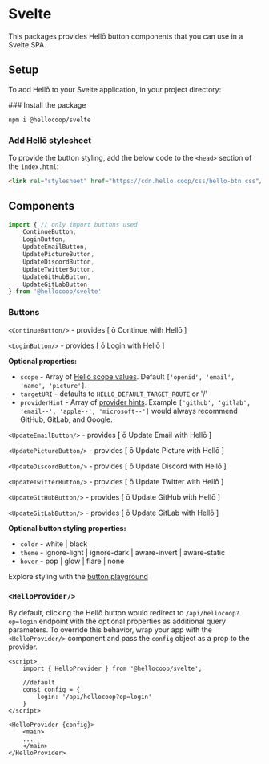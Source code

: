 
# Svelte

This packages provides Hellō button components that you can use in a Svelte SPA.

## Setup

To add Hellō to your Svelte application, in your project directory:

<Steps>
### Install the package

```sh npm2yarn
npm i @hellocoop/svelte
```

### Add Hellō stylesheet

To provide the button styling, add the below code to the `<head>` section of the `index.html`:

```html
<link rel="stylesheet" href="https://cdn.hello.coop/css/hello-btn.css"/>
```
</Steps>

## Components

```typescript
import { // only import buttons used
    ContinueButton, 
    LoginButton, 
    UpdateEmailButton, 
    UpdatePictureButton,
    UpdateDiscordButton,
    UpdateTwitterButton,
    UpdateGitHubButton,
    UpdateGitLabButton
} from '@hellocoop/svelte'
```

### Buttons

`<ContinueButton/>` - provides \[ ō Continue with Hellō \]

`<LoginButton/>` - provides \[ ō Login with Hellō \]

**Optional properties:**

- `scope` - Array of [Hellō scope values](/docs/scopes). Default `['openid', 'email', 'name', 'picture']`.
- `targetURI` - defaults to `HELLO_DEFAULT_TARGET_ROUTE` or '/'
- `providerHint` - Array of [provider hints](/docs/apis/wallet). Example `['github', 'gitlab', 'email--', 'apple--', 'microsoft--']` would always recommend GitHub, GitLab, and Google.

`<UpdateEmailButton/>` - provides \[ ō Update Email with Hellō \]

`<UpdatePictureButton/>` - provides \[ ō Update Picture with Hellō \]

`<UpdateDiscordButton/>` - provides \[ ō Update Discord with Hellō \]

`<UpdateTwitterButton/>` - provides \[ ō Update Twitter with Hellō \]

`<UpdateGitHubButton/>` - provides \[ ō Update GitHub with Hellō \]

`<UpdateGitLabButton/>` - provides \[ ō Update GitLab with Hellō \]

**Optional button styling properties:**
- `color` - white | black
- `theme` - ignore-light | ignore-dark | aware-invert | aware-static
- `hover` - pop | glow | flare | none

Explore styling with the [button playground](/docs/buttons/#explorer)

### `<HelloProvider/>`

By default, clicking the Hellō button would redirect to `/api/hellocoop?op=login` endpoint with the optional properties as additional query parameters. To override this behavior, wrap your app with the `<HelloProvider/>` component and pass the `config` object as a prop to the provider.
```svelte filename="App.svelte"
<script>
    import { HelloProvider } from '@hellocoop/svelte';

    //default
    const config = {
        login: '/api/hellocoop?op=login'
    }
</script>

<HelloProvider {config}>
    <main> 
    ...
    </main>
</HelloProvider>
```